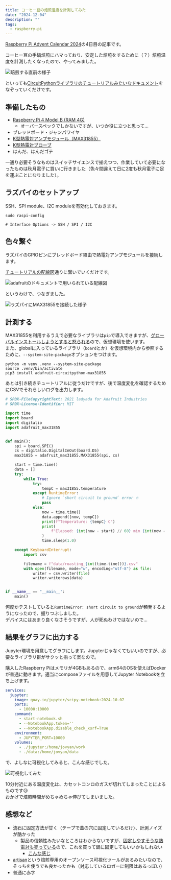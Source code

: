 ```yaml
---
title: コーヒー豆の焙煎温度を計測してみた
date: "2024-12-04"
description: ""
tags:
  - raspberry-pi
---
```


[Raspberry Pi Advent Calendar 2024](https://adventar.org/calendars/10003)の4日目の記事です。

コーヒー豆の手鍋焙煎にハマっており、安定した焙煎をするために（？）焙煎温度を計測したくなったので、やってみました。

<Image src={img_20241121_222830} alt="焙煎する直前の様子" class="w-auto h-[400px] object-contain" />

といっても[CircuitPythonライブラリのチュートリアルみたいなドキュメント](https://learn.adafruit.com/circuitpython-on-raspberrypi-linux/spi-sensors-devices)をなぞっていくだけです。

## 準備したもの

- [Raspberry Pi 4 Model B (RAM 4G)](https://www.switch-science.com/products/6030)
    - オーバースペックでしかないですが、いつか役に立つと思って...
- ブレッドボード・ジャンパワイヤ
- [K型熱電対アンプモジュール（MAX31855）](https://akizukidenshi.com/catalog/g/g108218/)
- [K型熱電対プローブ](https://www.switch-science.com/products/2976)
- はんだ、はんだゴテ

一通り必要そうなものはスイッチサイエンスで揃えつつ、作業していて必要になったものは秋月電子に買いに行きました（色々間違えて日に2度も秋月電子に足を運ぶことになりました）。

## ラズパイのセットアップ

SSH、SPI module、I2C moduleを有効化しておきます。

```shell
sudo raspi-config

# Interface Options -> SSH / SPI / I2C
```

## 色々繋ぐ

ラズパイのGPIOピンにブレッドボード経由で熱電対アンプモジュールを接続します。

[チュートリアルの配線図](https://learn.adafruit.com/circuitpython-on-raspberrypi-linux/spi-sensors-devices#wiring-2993466)通りに繋いでいくだけです。

<Image src={img_fritzing} alt="adafruitのドキュメントで用いられている配線図" class="w-auto h-[400px] object-contain" />

というわけで、つなぎました。

<Image src={img_20241121_222851} alt="ラズパイにMAX31855を接続した様子" class="w-auto h-[400px] object-contain" />

## 計測する

MAX31855を利用するうえで必要なライブラリは`pip`で導入できますが、[グローバルインストールしようとすると怒られる](https://zenn.dev/tanny/articles/ce010edd69d56a)ので、仮想環境を使います。  
また、globalに入っているライブラリ（`board`とか）を仮想環境内から参照するために、`--system-site-package`オプションをつけます。

```shell
python -m venv .venv --system-site-package
source .venv/bin/activate
pip3 install adafruit-circuitpython-max31855
```

あとは引き続きチュートリアルに従うだけですが、後で温度変化を確認するためにCSVでそれらしいログを出力します。

```python
# SPDX-FileCopyrightText: 2021 ladyada for Adafruit Industries
# SPDX-License-Identifier: MIT

import time
import board
import digitalio
import adafruit_max31855


def main():
    spi = board.SPI()
    cs = digitalio.DigitalInOut(board.D5)
    max31855 = adafruit_max31855.MAX31855(spi, cs)

    start = time.time()
    data = []
    try:
        while True:
            try:
                tempC = max31855.temperature
            except RuntimeError:
                # Ignore `short circuit to ground` error 🔥
                pass
            else:
                now = time.time()
                data.append([now, tempC])
                print(f"Temperature: {tempC} C")
                print(
                    f"Elapsed: {int(now - start) // 60} min {int(now - start) % 60} sec"
                )
                time.sleep(1.0)

    except KeyboardInterrupt:
        import csv

        filename = f"data/roasting_{int(time.time())}.csv"
        with open(filename, mode="w", encoding="utf-8") as file:
            writer = csv.writer(file)
            writer.writerows(data)


if __name__ == "__main__":
    main()
```

何度かテストしていると`RuntimeError: short circuit to ground`が頻発するようになったので、握りつぶしました。  
デバイスにはあまり良くなさそうですが、人が死ぬわけではないので...

## 結果をグラフに出力する

Jupyter環境を用意してグラフにします。Jupyterじゃなくてもいいのですが、必要なライブラリ群がサクッと揃って楽なので。

購入したRaspberry Piはメモリが4GBもあるので、arm64のOSを使えばDockerが普通に動きます。適当にcomposeファイルを用意してJupyter Notebookを立ち上げます。

```yaml
services:
  jupyter:
    image: quay.io/jupyter/scipy-notebook:2024-10-07
    ports:
      - 10000:10000
    command:
      - start-notebook.sh
      - --NotebookApp.token=''
      - --NotebookApp.disable_check_xsrf=True
    environment:
      - JUPYTER_PORT=10000
    volumes:
      - ./jupyter:/home/jovyan/work
      - ./data:/home/jovyan/data
```

で、よしなに可視化してみると、こんな感じでした。

![可視化してみた](./graph.png)

10分付近にある温度変化は、カセットコンロのガスが切れてしまったことによるものです😢  
おかげで焙煎時間がめちゃめちゃ伸びてしまいました。

## 感想など

- 流石に固定方法が甘く（テープで蓋の穴に固定しているだけ）、計測ノイズが酷かった
  - 製品の信頼性みたいなところはわからないですが、[固定しやすそうな熱電対も売っている](https://www.amazon.co.jp/dp/B00FVREP12)ので、これを買って鍋に固定してもいいかもしれない
    - [こんな感じ](https://youtu.be/9vaDTce4eK4)
- [artisan](https://artisan-scope.org/)という焙煎専用のオープンソース可視化ツールがあるみたいなので、そっちを使うでも良かったかも（対応しているロガーに制限はあるっぽい）
- 普通に赤字
